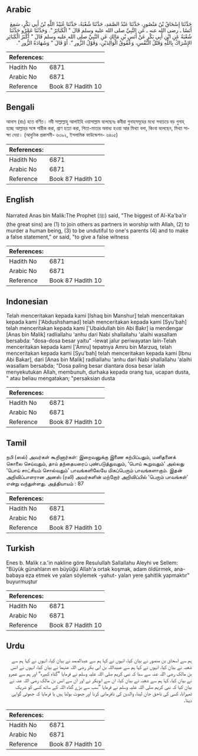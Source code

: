 ## Arabic

<div
  dir="rtl"
  lang="ar"
  style={{ fontSize: "larger", backgroundColor: "#f8f9fa", padding: 20 }}
>
  حَدَّثَنَا إِسْحَاقُ بْنُ مَنْصُورٍ، حَدَّثَنَا عَبْدُ الصَّمَدِ، حَدَّثَنَا
  شُعْبَةُ، حَدَّثَنَا عُبَيْدُ اللَّهِ بْنُ أَبِي بَكْرٍ، سَمِعَ أَنَسًا ـ رضى
  الله عنه ـ عَنِ النَّبِيِّ صلى الله عليه وسلم قَالَ ‏"‏ الْكَبَائِرُ ‏"‏‏.‏
  وَحَدَّثَنَا عَمْرٌو حَدَّثَنَا شُعْبَةُ عَنِ ابْنِ أَبِي بَكْرٍ عَنْ أَنَسِ
  بْنِ مَالِكٍ عَنِ النَّبِيِّ صلى الله عليه وسلم قَالَ ‏"‏ أَكْبَرُ
  الْكَبَائِرِ الإِشْرَاكُ بِاللَّهِ وَقَتْلُ النَّفْسِ، وَعُقُوقُ
  الْوَالِدَيْنِ، وَقَوْلُ الزُّورِ ‏"‏‏.‏ أَوْ قَالَ ‏"‏ وَشَهَادَةُ الزُّورِ
  ‏"‏‏.‏
</div>
<div style={{ backgroundColor: "#f8f9fa", padding: 20, marginBottom: 10 }}>
  <table>
    <thead>
      <tr>
        <th>References:</th>
        <th></th>
      </tr>
    </thead>
    <tbody>
      <tr>
        <td>Hadith No</td>
        <td>6871</td>
      </tr>
      <tr>
        <td>Arabic No</td>
        <td>6871</td>
      </tr>
      <tr>
        <td>Reference</td>
        <td>Book 87 Hadith 10</td>
      </tr>
    </tbody>
  </table>
</div>

## Bengali

<div
  dir="ltr"
  lang="bn"
  style={{ fontSize: "larger", backgroundColor: "#f8f9fa", padding: 20 }}
>
  আনাস (রাঃ) হতে বর্ণিত। নবী সাল্লাল্লাহু আলাইহি ওয়াসাল্লাম বলেছেনঃ কবীরা
  গুনাহসমূহের মধ্যে সবচেয়ে বড় গুনাহ্ হচ্ছে আল্লাহর সঙ্গে শারীক করা, প্রাণ হত্যা
  করা, পিতা-মাতার অবাধ্য হওয়া আর মিথ্যা বলা, কিংবা বলেছেন, মিথ্যা সাক্ষ্য দেয়া।
  (আধুনিক প্রকাশনী- ৬৩৯২, ইসলামিক ফাউন্ডেশন- ৬৪০৫)
</div>
<div style={{ backgroundColor: "#f8f9fa", padding: 20, marginBottom: 10 }}>
  <table>
    <thead>
      <tr>
        <th>References:</th>
        <th></th>
      </tr>
    </thead>
    <tbody>
      <tr>
        <td>Hadith No</td>
        <td>6871</td>
      </tr>
      <tr>
        <td>Arabic No</td>
        <td>6871</td>
      </tr>
      <tr>
        <td>Reference</td>
        <td>Book 87 Hadith 10</td>
      </tr>
    </tbody>
  </table>
</div>

## English

<div
  dir="ltr"
  lang="en"
  style={{ fontSize: "larger", backgroundColor: "#f8f9fa", padding: 20 }}
>
  Narrated Anas bin Malik:The Prophet (ﷺ) said, "The biggest of Al-Ka'ba'ir (the
  great sins) are (1) to join others as partners in worship with Allah, (2) to
  murder a human being, (3) to be undutiful to one's parents (4) and to make a
  false statement," or said, "to give a false witness
</div>
<div style={{ backgroundColor: "#f8f9fa", padding: 20, marginBottom: 10 }}>
  <table>
    <thead>
      <tr>
        <th>References:</th>
        <th></th>
      </tr>
    </thead>
    <tbody>
      <tr>
        <td>Hadith No</td>
        <td>6871</td>
      </tr>
      <tr>
        <td>Arabic No</td>
        <td>6871</td>
      </tr>
      <tr>
        <td>Reference</td>
        <td>Book 87 Hadith 10</td>
      </tr>
    </tbody>
  </table>
</div>

## Indonesian

<div
  dir="ltr"
  lang="id"
  style={{ fontSize: "larger", backgroundColor: "#f8f9fa", padding: 20 }}
>
  Telah menceritakan kepada kami [Ishaq bin Manshur] telah menceritakan kepada
  kami ['Abdushshamad] telah menceritakan kepada kami [Syu'bah] telah
  menceritakan kepada kami ['Ubaidullah bin Abi Bakr] ia mendengar [Anas bin
  Malik] radliallahu 'anhu dari Nabi shallallahu 'alaihi wasallam bersabda:
  "dosa-dosa besar yaitu" -lewat jalur periwayatan lain-Telah menceritakan
  kepada kami ['Amru] tepatnya Amru bin Marzuq, telah menceritakan kepada kami
  [Syu'bah] telah menceritakan kepada kami [Ibnu Abi Bakar], dari [Anas bin
  Malik] radliallahu 'anhu dari Nabi shallallahu 'alaihi wasallam bersabda;
  "Dosa paling besar diantara dosa besar ialah menyekutukan Allah, membunuh,
  durhaka kepada orang tua, ucapan dusta, " atau beliau mengatakan; "persaksian
  dusta
</div>
<div style={{ backgroundColor: "#f8f9fa", padding: 20, marginBottom: 10 }}>
  <table>
    <thead>
      <tr>
        <th>References:</th>
        <th></th>
      </tr>
    </thead>
    <tbody>
      <tr>
        <td>Hadith No</td>
        <td>6871</td>
      </tr>
      <tr>
        <td>Arabic No</td>
        <td>6871</td>
      </tr>
      <tr>
        <td>Reference</td>
        <td>Book 87 Hadith 10</td>
      </tr>
    </tbody>
  </table>
</div>

## Tamil

<div
  dir="ltr"
  lang="ta"
  style={{ fontSize: "larger", backgroundColor: "#f8f9fa", padding: 20 }}
>
  நபி (ஸல்) அவர்கள் கூறினார்கள்: இறைவனுக்கு இணை கற்பிப்பதும், மனிதனைக் கொலை
  செய்வதும், தாய் தந்தையரைப் புண்படுத்துவதும், ‘பொய் கூறுவதும்’ அல்லது ‘பொய்
  சாட்சியம் சொல்வதும்’ பாவங்களிலேயே மிகப்பெரும் பாவங்களாகும். இதன் அறிவிப்பாளரான
  அனஸ் (ரலி) அவர்களின் மற்றோர் அறிவிப்பில் ‘பெரும் பாவங்கள்’ என்று வந்துள்ளது.
  அத்தியாயம் : 87
</div>
<div style={{ backgroundColor: "#f8f9fa", padding: 20, marginBottom: 10 }}>
  <table>
    <thead>
      <tr>
        <th>References:</th>
        <th></th>
      </tr>
    </thead>
    <tbody>
      <tr>
        <td>Hadith No</td>
        <td>6871</td>
      </tr>
      <tr>
        <td>Arabic No</td>
        <td>6871</td>
      </tr>
      <tr>
        <td>Reference</td>
        <td>Book 87 Hadith 10</td>
      </tr>
    </tbody>
  </table>
</div>

## Turkish

<div
  dir="ltr"
  lang="tr"
  style={{ fontSize: "larger", backgroundColor: "#f8f9fa", padding: 20 }}
>
  Enes b. Malik r.a.'in nakline göre Resulullah Sallallahu Aleyhi ve Sellem:
  "Büyük günahların en büyüğü Allah'a ortak koşmak, adam öldürmek, ana-babaya
  eza etmek ve yalan söylemek -yahut- yalan yere şahitlik yapmaktır" buyurmuştur
</div>
<div style={{ backgroundColor: "#f8f9fa", padding: 20, marginBottom: 10 }}>
  <table>
    <thead>
      <tr>
        <th>References:</th>
        <th></th>
      </tr>
    </thead>
    <tbody>
      <tr>
        <td>Hadith No</td>
        <td>6871</td>
      </tr>
      <tr>
        <td>Arabic No</td>
        <td>6871</td>
      </tr>
      <tr>
        <td>Reference</td>
        <td>Book 87 Hadith 10</td>
      </tr>
    </tbody>
  </table>
</div>

## Urdu

<div
  dir="rtl"
  lang="ur"
  style={{ fontSize: "larger", backgroundColor: "#f8f9fa", padding: 20 }}
>
  ہم سے اسحاق بن منصور نے بیان کیا، انہوں نے کہا ہم سے عبدالصمد نے بیان کیا،
  انہوں نے کہا ہم سے شعبہ نے بیان کیا، انہوں نے کہا ہم سے عبیداللہ بن ابی بکر
  رضی اللہ عنہما نے بیان کیا، انہوں نے انس بن مالک رضی اللہ عنہ سے سنا کہ نبی
  کریم صلی اللہ علیہ وسلم نے فرمایا ”گناہ کبیرہ“ اور ہم سے عمرو نے بیان کیا، کہا
  ہم سے شعبہ نے بیان کیا، ان سے ابوبکر نے اور ان سے انس بن مالک رضی اللہ عنہ نے
  بیان کیا کہ نبی کریم صلی اللہ علیہ وسلم نے فرمایا ”سب سے بڑے گناہ اللہ کے ساتھ
  کسی کو شریک ٹھہرانا، کسی کی ناحق جان لینا، والدین کی نافرمانی کرنا اور جھوٹ
  بولنا ہیں یا فرمایا کہ جھوٹی گواہی دینا۔
</div>
<div style={{ backgroundColor: "#f8f9fa", padding: 20, marginBottom: 10 }}>
  <table>
    <thead>
      <tr>
        <th>References:</th>
        <th></th>
      </tr>
    </thead>
    <tbody>
      <tr>
        <td>Hadith No</td>
        <td>6871</td>
      </tr>
      <tr>
        <td>Arabic No</td>
        <td>6871</td>
      </tr>
      <tr>
        <td>Reference</td>
        <td>Book 87 Hadith 10</td>
      </tr>
    </tbody>
  </table>
</div>
